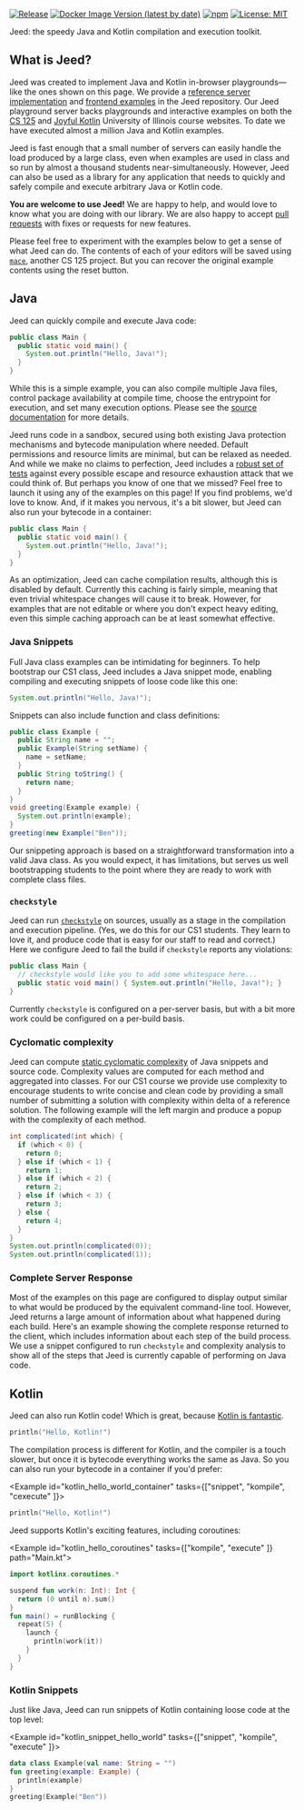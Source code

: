 

[![Release](https://jitpack.io/v/cs125-illinois/jeed.svg)](https://jitpack.io/#cs125-illinois/jeed)
[![Docker Image Version (latest by date)](https://img.shields.io/docker/v/cs125/jeed?color=green&label=Docker&sort=date)](https://hub.docker.com/r/cs125/jeed/tags)
[![npm](https://img.shields.io/npm/v/@cs125/jeed)](https://www.npmjs.com/package/@cs125/jeed)
[![License: MIT](https://img.shields.io/badge/License-MIT-yellow.svg)](https://opensource.org/licenses/MIT)

<Lead>

Jeed: the speedy Java and Kotlin compilation and execution toolkit.

</Lead>

## What is Jeed?

Jeed was created to implement Java and Kotlin in-browser playgrounds—like the ones shown on this page.
We provide a
[reference server implementation](https://github.com/cs125-illinois/jeed/tree/master/server)
and
[frontend examples](https://github.com/cs125-illinois/jeed/tree/master/react) in the Jeed repository.
Our Jeed playground server backs playgrounds and interactive examples on both the
[CS 125](https://cs125.cs.illinois.edu/) and
[Joyful Kotlin](https://kotlin.cs.illinois.edu/) University of Illinois course websites.
To date we have executed almost a million Java and Kotlin examples.

Jeed is fast enough that a small number of servers can easily handle the load produced by a large class,
even when examples are used in class and so run by almost a thousand students near-simultaneously.
However, Jeed can also be used as a library for any application that needs to quickly and safely compile and
execute arbitrary Java or Kotlin code.

**You are welcome to use Jeed!**
We are happy to help, and would love to know what you are doing with our library.
We are also happy to accept [pull requests](https://github.com/cs125-illinois/jeed/pulls) with fixes or requests for new features.

Please feel free to experiment with the examples below to get a sense of what Jeed can do.
The contents of each of your editors will be saved using [`mace`](https://cs125-illinois.github.io/mace), another CS 125 project.
But you can recover the original example contents using the reset button.

## Java

Jeed can quickly compile and execute Java code:

```java id=hello_java noCheckstyle
public class Main {
  public static void main() {
    System.out.println("Hello, Java!");
  }
}
```

While this is a simple example, you can also compile multiple Java files, control package availability at compile time,
choose the entrypoint for execution, and set many execution options.
Please see the [source documentation](https://github.com/cs125-illinois/jeed) for more details.

Jeed runs code in a sandbox, secured using both existing Java protection mechanisms and bytecode manipulation where needed.
Default permissions and resource limits are minimal, but can be relaxed as needed.
And while we make no claims to perfection, Jeed includes a
[robust set of tests](https://github.com/cs125-illinois/jeed/tree/master/core/src/test/kotlin/sandbox)
against every possible escape and resource exhaustion attack that we could think of.
But perhaps you know of one that we missed?
Feel free to launch it using any of the examples on this page!
If you find problems, we'd love to know.
And, if it makes you nervous, it's a bit slower, but Jeed can also run your bytecode in a container:

```java useContainer id=hello_java_container noCheckstyle
public class Main {
  public static void main() {
    System.out.println("Hello, Java!");
  }
}
```

As an optimization, Jeed can cache compilation results, although this is
disabled by default.
Currently this caching is fairly simple, meaning that even trivial whitespace changes will cause it to break.
However, for examples that are not editable or where you don't expect heavy editing, even this simple caching approach can be at least somewhat effective.

### Java Snippets

Full Java class examples can be intimidating for beginners.
To help bootstrap our CS1 class, Jeed includes a Java snippet mode, enabling compiling and executing snippets of loose code like this one:

```java snippet id=simple_snippet noCheckstyle
System.out.println("Hello, Java!");
```

Snippets can also include function and class definitions:

```java snippet id=longer_snippet noCheckstyle noComplexity
public class Example {
  public String name = "";
  public Example(String setName) {
    name = setName;
  }
  public String toString() {
    return name;
  }
}
void greeting(Example example) {
  System.out.println(example);
}
greeting(new Example("Ben"));
```

Our snippeting approach is based on a straightforward transformation into a valid Java class.
As you would expect, it has limitations, but serves us well bootstrapping students to the point where they are ready to work with complete class files.

### `checkstyle`

Jeed can run [`checkstyle`](https://checkstyle.sourceforge.io/) on sources, usually as a stage in the compilation and execution pipeline.
(Yes, we do this for our CS1 students.
They learn to love it, and produce code that is easy for our staff to read and correct.)
Here we configure Jeed to fail the build if `checkstyle` reports any violations:

```java id=java_checkstyle_class
public class Main {
  // checkstyle would like you to add some whitespace here...
  public static void main() { System.out.println("Hello, Java!"); }
}
```

Currently `checkstyle` is configured on a per-server basis, but with a bit more work could be configured on a per-build basis.

### Cyclomatic complexity

Jeed can compute [static cyclomatic complexity](https://en.wikipedia.org/wiki/Cyclomatic_complexity) of Java snippets and source code.
Complexity values are computed for each method and aggregated into classes.
For our CS1 course we provide use complexity to encourage students to write concise and clean code by providing a small number of
submitting a solution with complexity within delta of a reference solution.
The following example will the left margin and produce a popup with the complexity of each method.

```java id=complexity_example complexity snippet
int complicated(int which) {
  if (which < 0) {
    return 0;
  } else if (which < 1) {
    return 1;
  } else if (which < 2) {
    return 2;
  } else if (which < 3) {
    return 3;
  } else {
    return 4;
  }
}
System.out.println(complicated(0));
System.out.println(complicated(1));
```

### Complete Server Response

Most of the examples on this page are configured to display output similar to what would be produced by the equivalent command-line tool.
However, Jeed returns a large amount of information about what happened during each build.
Here's an example showing the complete response returned to the client, which includes information about each step of the build process.
We use a snippet configured to run `checkstyle` and complexity analysis to show all of the steps that Jeed is currently
capable of performing on Java code.

<!--
<Example
  id="java_complete_output"
  tasks={["snippet", "checkstyle", "complexity", "compile", "execute"]}
  complete
  maxOutputLines={32}
>

```java
System.out.println("Let's produce a complete response!");
```

</Example>
-->


## Kotlin

Jeed can also run Kotlin code!
Which is great, because
[Kotlin is fantastic](https://kotlin.cs.illinois.edu).

```kotlin id=kotlin_hello_world
println("Hello, Kotlin!")
```

The compilation process is different for Kotlin, and the compiler is a touch slower, but once it is bytecode everything works the same as Java.
So you can also run your bytecode in a container if you'd prefer:

<Example id="kotlin_hello_world_container" tasks={["snippet", "kompile", "cexecute" ]}>

```kotlin
println("Hello, Kotlin!")
```

</Example>

Jeed supports Kotlin's exciting features, including coroutines:

<Example id="kotlin_hello_coroutines" tasks={["kompile", "execute" ]} path="Main.kt">

```kotlin
import kotlinx.coroutines.*

suspend fun work(n: Int): Int {
  return (0 until n).sum()
}
fun main() = runBlocking {
  repeat(5) {
    launch {
      println(work(it))
    }
  }
}
```

</Example>

### Kotlin Snippets

Just like Java, Jeed can run snippets of Kotlin containing loose code at the top level:

<Example id="kotlin_snippet_hello_world" tasks={["snippet", "kompile", "execute" ]}>

```kotlin
data class Example(val name: String = "")
fun greeting(example: Example) {
  println(example)
}
greeting(Example("Ben"))
```

</Example>
